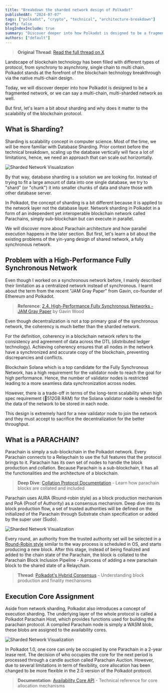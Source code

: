```yaml
---
title: "Breakdown the sharded network design of Polkadot"
publishedAt: "2024-07-07"
tags: ["polkadot", "crypto", "technical", "architecture-breakdown"]
draft: false
blogIndexInclude: true
summary: "Discover deeper into how Polkadot is designed to be a fragmented network, or we can say a multi-chain, multi-sharded network as well."
authors: ["default"]
---
```


> **Original Thread**: [Read the full thread on X](https://x.com/chungquantin/status/1809864276850704882)

Landscape of blockchain technology has been filled with different types of protocol, from synchrony to asynchrony, single chain to multi chain. Polkadot stands at the forefront of the blockchain technology breakthrough via the native multi-chain design.

Today, we will discover deeper into how Polkadot is designed to be a fragmented network, or we can say a multi-chain, multi-sharded network as well.

But first, let's learn a bit about sharding and why does it matter to the scalability of the blockchain protocol.

## What is Sharding?

Sharding is scalability concept in computer science. Most of the time, we will be more familiar with Database Sharding. Prior context before the technical breakdown, scaling up the database vertically will face a lot of limitations, hence, we need an approach that can scale out horizontally.

![Sharded Network Visualization](/blog/break-down-the-sharded-network-design-of-polkadot__image_1.jpeg)

By that way, database sharding is a solution we are looking for. Instead of trying to fit a large amount of data into one single database, we try to "shard" (or "chunk") it into smaller chunks of data and share those with other database server.

In Polkadot, the concept of sharding is a bit different because it is applied to the network layer not the database layer. Network sharding in Polkadot in a form of an independent yet interoperable blockchain network called Parachains, simply sub-blockchain but can execute in parallel.

We will discover more about Parachain architecture and how parallel execution happens in the later section. But first, let's learn a bit about the existing problems of the yin-yang design of shared network, a fully synchronous network.

## Problem with a High-Performance Fully Synchronous Network

Even though I worked on a synchronous network before, I mainly described their limitation as a centralized network instead of synchronous. I learnt about the term from the recent "JAM Gray Paper" from Gavin, co-founder of Ethereum and Polkadot.

> **Reference**: [2.4. High-Performance Fully Synchronous Networks - JAM Gray Paper](https://github.com/paritytech/polkadot-sdk/blob/master/docs/jam-gray-paper.pdf) by Gavin Wood

Even though decentralization is not a top primary goal of the synchronous network, the coherency is much better than the sharded network.

For the definition, coherency in a blockchain network refers to the consistency and agreement of data across the DTL (distributed ledger technology). Achieving coherency ensures that all nodes in the network have a synchronized and accurate copy of the blockchain, preventing discrepancies and conflicts.

Blockchain Solana which is a top candidate for the Fully Synchronous Network, has a high requirement for the validator node to reach the goal for high performance. Hence, the number of validator nodes is restricted leading to a more seamless data synchronization across nodes.

However, there is a trade-off in terms of the long-term scalability when high spec requirement (🥵512GB RAM) for the Solana validator node is needed for the data of the network to be stored in each node.

This design is extremely hard for a new validator node to join the network and they must accept to sacrifice the decentralization for the better throughput.

## What is a PARACHAIN?

Parachain is simply a sub-blockchain in the Polkadot network. Every Parachain connects to a Relaychain to use the full features that the protocol brings to it. Parachain has its own set of nodes to handle the block production and collation. Because Parachain is a sub-blockchain, it has all the functionalities and the architecture of a blockchain.

> **Deep Dive**: [Collation Protocol Documentation](https://paritytech.github.io/polkadot-sdk/book/node/collators/collator-protocol.html) - Learn how parachain blocks are collated and included

Parachain uses AURA (Round-robin style) as a block production mechanism and PoA (Proof of Authority) as a consensus mechanism. Deep dive into its block production flow, a set of trusted authorities will be defined on the initialized of the Parachain through Substrate chain specification or added by the super user (Sudo).

![Sharded Network Visualization](/blog/break-down-the-sharded-network-design-of-polkadot__image_2.jpeg)

Every round, an authority from the trusted authority set will be selected in a [Round-Robin style](https://en.wikipedia.org/wiki/Round-robin_scheduling) similar to the way process is scheduled in OS, and starts producing a new block. After this stage, instead of being finalized and added to the chain state of the Parachain, the block is collated to the Parachain Block Inclusion Pipeline - A process of adding a new parachain block to the shared state of a Relaychain.

> **Thread**: [Polkadot's Hybrid Consensus](https://x.com/chungquantin/status/1808726232827318778) - Understanding block production and finality mechanisms

## Execution Core Assignment

Aside from network sharding, Polkadot also introduces a concept of execution sharding. The underlying layer of the whole protocol is called a Polkadot Parachain Host, which provides functions used for building the parachain protocol. A compiled Parachain node is simply a WASM blob, these blobs are assigned to the availability cores.

![Sharded Network Visualization](/blog/break-down-the-sharded-network-design-of-polkadot__image_3.jpeg)

In Polkadot 1.0, one core can only be occupied by one Parachain in a 2-year lease rent. The decision of who occupies the core for the next period is processed through a candle auction called Parachain Auction. However, due to several limitations in term of flexibility, core allocation has been changed to be more flexible in the 2.0 version of the Polkadot protocol.

> **Documentation**: [Availability Core API](https://paritytech.github.io/polkadot-sdk/book/runtime-api/availability-cores.html) - Technical reference for core allocation mechanisms
